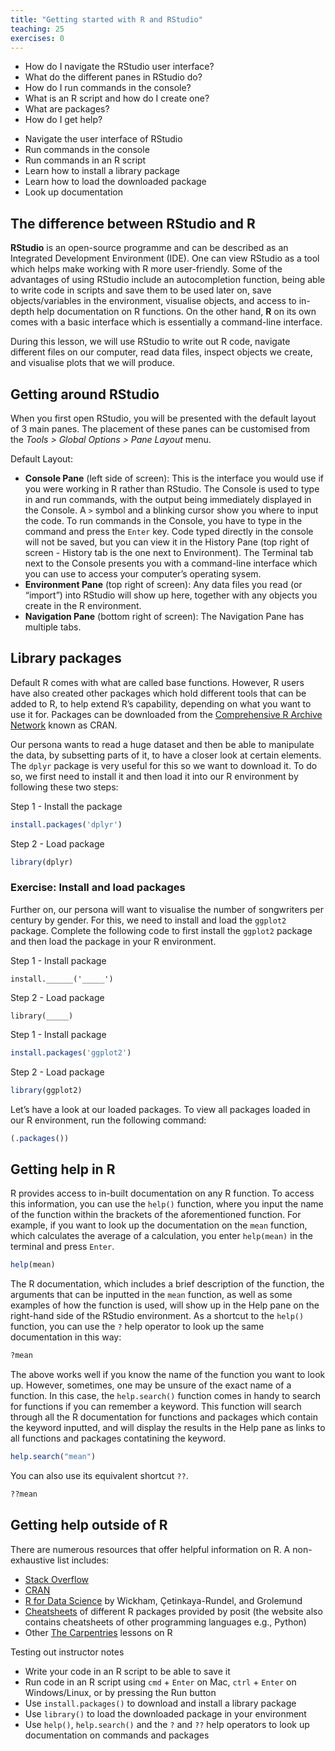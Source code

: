 ```yaml
---
title: "Getting started with R and RStudio"
teaching: 25
exercises: 0
---
```


:::::::::::::::::::::::::::::::::::::: questions 

- How do I navigate the RStudio user interface?
- What do the different panes in RStudio do?
- How do I run commands in the console?
- What is an R script and how do I create one?
- What are packages?
- How do I get help?

::::::::::::::::::::::::::::::::::::::::::::::::

::::::::::::::::::::::::::::::::::::: objectives

- Navigate the user interface of RStudio
- Run commands in the console
- Run commands in an R script
- Learn how to install a library package
- Learn how to load the downloaded package
- Look up documentation

::::::::::::::::::::::::::::::::::::::::::::::::

## The difference between RStudio and R

**RStudio** is an open-source programme and can be described as an Integrated Development Environment (IDE). One can view RStudio as a tool which helps make working with R more user-friendly. Some of the advantages of using RStudio include an autocompletion function, being able to write code in scripts and save them to be used later on, save objects/variables in the environment, visualise objects, and access to in-depth help documentation on R functions. On the other hand, **R** on its own comes with a basic interface which is essentially a command-line interface.

During this lesson, we will use RStudio to write out R code, navigate different files on our computer, read data files, inspect objects we create, and visualise plots that we will produce.

## Getting around RStudio 

When you first open RStudio, you will be presented with the default layout of 3 main panes. The placement of these panes can be customised from the *Tools > Global Options > Pane Layout* menu. 

Default Layout: 

- **Console Pane** (left side of screen): This is the interface you would use if you were working in R rather than RStudio. The Console is used to type in and run commands, with the output being immediately displayed in the Console. A `>` symbol and a blinking cursor show you where to input the code. To run commands in the Console, you have to type in the command and press the `Enter` key. Code typed directly in the console will not be saved, but you can view it in the History Pane (top right of screen - History tab is the one next to Environment). The Terminal tab next to the Console presents you with a command-line interface which you can use to access your computer's operating sysem. 
- **Environment Pane** (top right of screen): Any data files you read (or "import") into RStudio will show up here, together with any objects you create in the R environment.
- **Navigation Pane** (bottom right of screen): The Navigation Pane has multiple tabs. 


## Library packages

Default R comes with what are called base functions. However, R users have also created other packages which hold different tools that can be added to R, to help extend R's capability, depending on what you want to use it for. Packages can be downloaded from the [Comprehensive R Archive Network](https://cran.r-project.org) known as CRAN.

Our persona wants to read a huge dataset and then be able to manipulate the data, by subsetting parts of it, to have a closer look at certain elements. The `dplyr` package is very useful for this so we want to download it. To do so, we first need to install it and then load it into our R environment by following these two steps: 

Step 1 - Install the package   

```r
install.packages('dplyr')
```

Step 2 - Load package   

```r
library(dplyr)
```

:::::::::::::::::::::::::::::: challenge

### Exercise: Install and load packages

Further on, our persona will want to visualise the number of songwriters per century by gender. For this, we need to install and load the `ggplot2` package. Complete the following code to first install the `ggplot2` package and then load the package in your R environment.

Step 1 - Install package

```
install.______('_____')
```

Step 2 - Load package

```
library(_____)
```

::::::::::::::: solution

Step 1 - Install package

```r
install.packages('ggplot2')
```

Step 2 - Load package

```r
library(ggplot2)
```
:::::::::::::::
:::::::::::::::::::::::::::::::::

Let's have a look at our loaded packages. To view all packages loaded in our R environment, run the following command:

```r
(.packages())
```

## Getting help in R

R provides access to in-built documentation on any R function. To access this information, you can use the `help()` function, where you input the name of the function within the brackets of the aforementioned function. For example, if you want to look up the documentation on the `mean` function, which calculates the average of a calculation, you enter `help(mean)` in the terminal and press `Enter`.

```r
help(mean)
```

The R documentation, which includes a brief description of the function, the arguments that can be inputted in the `mean` function, as well as some examples of how the function is used, will show up in the Help pane on the right-hand side of the RStudio environment. As a shortcut to the `help()` function, you can use the `?` help operator to look up the same documentation in this way:

```r
?mean
```

The above works well if you know the name of the function you want to look up. However, sometimes, one may be unsure of the exact name of a function. In this case, the `help.search()` function comes in handy to search for functions if you can remember a keyword. This function will search through all the R documentation for functions and packages which contain the keyword inputted, and will display the results in the Help pane as links to all functions and packages contatining the keyword.

```r
help.search("mean")
```

You can also use its equivalent shortcut `??`.

```r
??mean
```

## Getting help outside of R 

There are numerous resources that offer helpful information on R. A non-exhaustive list includes: 

- [Stack Overflow](https://stackoverflow.com)
- [CRAN](https://cran.r-project.org/web/packages/available_packages_by_name.html)
- [R for Data Science](https://r4ds.hadley.nz/intro) by Wickham, Çetinkaya-Rundel, and Grolemund
- [Cheatsheets](https://posit.co/resources/cheatsheets/) of different R packages provided by posit (the website also contains cheatsheets of other programming languages e.g., Python)
- Other [The Carpentries](https://carpentries.org/index.html) lessons on R

:::::::::::: instructor

Testing out instructor notes 

:::::::::::::::::::::::

::::::::::::: keypoints

- Write your code in an R script to be able to save it
- Run code in an R script using `cmd` + `Enter` on Mac, `ctrl` + `Enter` on Windows/Linux, or by pressing the Run button
- Use `install.packages()` to download and install a library package
- Use `library()` to load the downloaded package in your environment
- Use `help()`, `help.search()` and the `?` and `??` help operators to look up documentation on commands and packages

:::::::::::::::::::::
